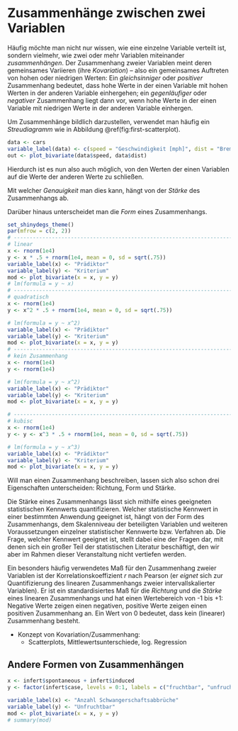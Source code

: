 # Zusammenhänge zwischen zwei Variablen

Häufig möchte man nicht nur wissen, wie eine einzelne Variable verteilt ist, sondern vielmehr,
wie zwei oder mehr Variablen miteinander *zusammenhängen*.
<!-- Merkmale/Merkmalsträger wäre besser -->
Der Zusammenhang zweier Variablen meint deren gemeinsames Variieren (ihre *Kovariation*) --
also ein gemeinsames Auftreten von hohen oder niedrigen Werten:
Ein *gleichsinniger* oder *positiver* Zusammenhang bedeutet, dass hohe Werte in der einen Variable
mit hohen Werten in der anderen Variable einhergehen;
ein *gegenläufiger* oder *negativer* Zusammenhang liegt dann vor, wenn hohe Werte in der einen Variable
mit niedrigen Werte in der anderen Variable einhergen.



Um Zusammenhänge bildlich darzustellen, verwendet man häufig ein *Streudiagramm* wie in Abbildung \@ref(fig:first-scatterplot).

```r
data <- cars
variable_label(data) <- c(speed = "Geschwindigkeit [mph]", dist = "Bremsweg [ft]")
out <- plot_bivariate(data$speed, data$dist)
```

Hierdurch ist es nun also auch möglich, von den Werten der einen Variablen auf die Werte der
anderen Werte zu schließen.

<!-- Prädiktor und Kriterium einführen -->

Mit welcher *Genauigkeit* man dies kann, hängt von der *Stärke* des Zusammenhangs ab.

Darüber hinaus unterscheidet man die *Form* eines Zusammenhangs.

```r
set_shinydegs_theme()
par(mfrow = c(2, 2))
# ------------------------------------------------------------------------------
# linear
x <- rnorm(1e4)
y <- x * .5 + rnorm(1e4, mean = 0, sd = sqrt(.75))
variable_label(x) <- "Prädiktor"
variable_label(y) <- "Kriterium"
mod <- plot_bivariate(x = x, y = y)
# lm(formula = y ~ x)
# ------------------------------------------------------------------------------
# quadratisch
x <- rnorm(1e4)
y <- x^2 * .5 + rnorm(1e4, mean = 0, sd = sqrt(.75))

# lm(formula = y ~ x^2)
variable_label(x) <- "Prädiktor"
variable_label(y) <- "Kriterium"
mod <- plot_bivariate(x = x, y = y)
# ------------------------------------------------------------------------------
# kein Zusammenhang
x <- rnorm(1e4)
y <- rnorm(1e4)

# lm(formula = y ~ x^2)
variable_label(x) <- "Prädiktor"
variable_label(y) <- "Kriterium"
mod <- plot_bivariate(x = x, y = y)

# ------------------------------------------------------------------------------
# kubisc
x <- rnorm(1e4)
y <- y <- x^3 * .5 + rnorm(1e4, mean = 0, sd = sqrt(.75))

# lm(formula = y ~ x^3)
variable_label(x) <- "Prädiktor"
variable_label(y) <- "Kriterium"
mod <- plot_bivariate(x = x, y = y)

```




Will man einen Zusammenhang beschreiben, lassen sich also schon drei Eigenschaften unterscheiden:
Richtung, Form und Stärke.

Die Stärke eines Zusammenhangs lässt sich mithilfe eines geeigneten statistischen Kennwerts quantifizieren.
Welcher statistische Kennwert in einer bestimmten Anwendung geeignet ist, hängt von der Form des Zusammenhangs,
dem Skalenniveau der beteiligten Variablen und weiteren Voraussetzungen einzelner statistischer Kennwerte bzw. Verfahren ab.
Die Frage, welcher Kennwert geeignet ist, stellt dabei eine der Fragen dar, mit denen sich ein großer Teil der statistischen Literatur beschäftigt,
den wir aber im Rahmen dieser Veranstaltung nicht vertiefen werden.

Ein besonders häufig verwendetes Maß für den Zusammenhang zweier Variablen ist der Korrelationskoeffizient $r$ nach Pearson
(er *eignet* sich zur Quantifizierung des linearen Zusammenhangs zweier intervallskalierter Variablen).
Er ist ein standardisiertes Maß für die *Richtung* und die *Stärke* eines linearen Zusammenhangs und
hat einen Wertebereich von -1 bis +1:
Negative Werte zeigen einen negativen, positive Werte zeigen einen positiven Zusammenhang an.
Ein Wert von 0 bedeutet, dass kein (linearer) Zusammenhang besteht.

- Konzept von Kovariation/Zusammenhang:
    - Scatterplots, Mittlewertsunterschiede, log. Regression
    
## Andere Formen von Zusammenhängen

```r
x <- infert$spontaneous + infert$induced
y <- factor(infert$case, levels = 0:1, labels = c("fruchtbar", "unfruchtbar"))

variable_label(x) <- "Anzahl Schwangerschaftsabbrüche"
variable_label(y) <- "Unfruchtbar"
mod <- plot_bivariate(x = x, y = y)
# summary(mod)
```

